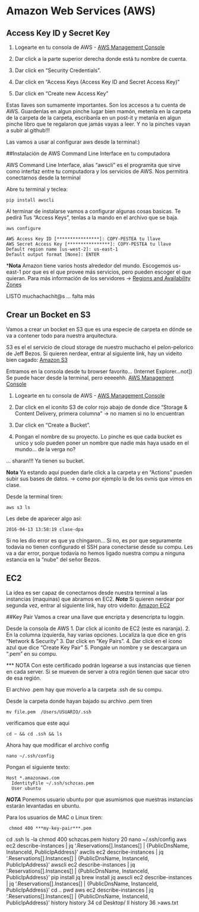 # Amazon Web Services (AWS)


## Access Key ID y Secret Key 

1. Logearte en tu consola de AWS - [AWS Management Console](https://aws.amazon.com/console/)

2. Dar click a la parte superior derecha donde está tu nombre de cuenta.
3. Dar click en "Security Credentials".
4. Dar click en "Access Keys (Access Key ID and Secret Access Key)"
5. Dar click en "Create new Access Key"

Estas llaves son sumamente importantes.  Son los accesos a tu cuenta de AWS.
Guardenlas en algun pinche lugar bien mamón, metenla en la carpeta de la carpeta de la carpeta,
escribanla en un post-it y metanla en algun pinche libro que te regalaron que jamás vayas a leer.
Y no la pinches vayan a subir al github!!!

Las vamos a usar al configurar aws desde la terminal:)

##Instalación de AWS Command Line Interface en tu computadora

AWS Command Line Interface, alias "awscli"  es el programita que sirve como 
interfaz entre tu computadora y los servicios de AWS. Nos permitirá conectarnos desde la terminal


Abre tu terminal y teclea:
```
pip install awscli
```
Al terminar de instalarse vamos a configurar algunas cosas basicas. Te pedirá 
Tus "Access Keys", tenlas a la mando en el archivo que se baja. 

```
aws configure

AWS Access Key ID [****************]: COPY-PESTEA tu llave
AWS Secret Access Key [****************]: COPY-PESTEA tu llave
Default region name [us-west-2]: us-east-1 
Default output format [None]: ENTER
```
***Nota** 
Amazon tiene varios hosts alrededor del mundo. Escogemos us-east-1 por que es el 
que provee más servicios, pero pueden escoger el que quieran.
Para más información de los servidores ->
[Regions and Availability Zones](http://docs.aws.amazon.com/AWSEC2/latest/UserGuide/using-regions-availability-zones.html#concepts-regions-availability-zones)

LISTO muchachachit@s ... falta más

## Crear un Bocket en S3
Vamos a crear un bocket en S3 que es una especie de carpeta en dónde se va a contener todo para nuestra arquitectura.

S3 es el el servicio de cloud storage de nuestro muchacho el pelon-pelorico de Jeff Bezos.
Si quieren nerdear, entrar al siguiente link, hay un videito bien cagado:
[Amazon S3](https://aws.amazon.com/s3/)

Entramos en la consola desde tu browser favorito... (Internet Explorer...not]) 
Se puede hacer desde la terminal, pero eeeeehh.
[AWS Management Console](https://aws.amazon.com/console/)

1. Logearte en tu consola de AWS - [AWS Management Console](https://aws.amazon.com/console/)

2. Dar click en el iconito S3 de color rojo abajo de donde dice "Storage & Content Delivery, primera columna" -> no mamen si no lo encuentran
3. Dar click en "Create a Bucket".
4. Pongan el nombre de su proyecto. 
  Lo pinche es que cada bucket es unico y solo pueden poner un nombre que nadie más haya usado en el mundo... de la verga no?

... sharan!!!
Ya tienen su bucket. 

**Nota**
Ya estando aquí pueden darle click a la carpeta y en "Actions" pueden subir sus bases de datos. 
-> como por ejemplo la de los ovnis que vimos en clase.



Desde la terminal tiren:
```
aws s3 ls
```
Les debe de aparecer algo asi:

```
2016-04-13 13:58:19 clase-dpa
```

Si no les dio error es que ya chingaron... 
Si no, es por que seguramente todavia no tienen configurado el SSH para conectarse desde su compu.
Les va a dar error, porque todavía no hemos ligado nuestra compu a ninguna estancia en la "nube" del señor Bezos.

## EC2
La idea es ser capaz de conectarnos desde nuestra terminal a las instancias (maquinas) que abramos en EC2.
***Nota***
Si quieren nerdear por segunda vez, entrar al siguiente link, hay otro videito:
[Amazon EC2](https://aws.amazon.com/ec2/)

##Key Pair
Vamos a crear una llave que encripta y desencripta tu loggin. 


Desde la consola de AWS 
1. Dar click al iconito de EC2 (este es naranja).
2. En la columna izquierda, hay varias opciones. Localiza la que dice en gris "Network & Security"
3. Dar click en "Key Pairs".
4. Dar click en el ícono azul que dice "Create Key Pair"
5. Pongale un nombre y se descargara un ".pem" en su compu.

*** NOTA Con este certificado podrán logearse a sus instancias que tienen en cada server. 
Si se mueven de server a otra región tienen que sacar otro de esa región.

El archivo .pem hay que moverlo a la carpeta .ssh de su compu.

Desde la carpeta donde hayan bajado su archivo .pem tiren 
```
mv file.pem  /Users/USUARIO/.ssh
```

verificamos que este aqui
```
cd ~ && cd .ssh && ls
```

Ahora hay que modificar el archivo config 
```
nano ~/.ssh/config
```
Pongan el siguiente texto:
```
Host *.amazonaws.com
  IdentityFile ~/.ssh/schzcas.pem
  User ubuntu
```
***NOTA***
Ponemos usuario ubuntu por que asumismos que nuestras instancias estarán levantadas en ubuntu.

Para los usuarios de MAC o Linux tiren:
```
 chmod 400 ***my-key-pair***.pem
 ```

cd .ssh
ls -la
chmod 400 schzcas.pem
 history 20
nano ~/.ssh/config
aws ec2 describe-instances | jq '.Reservations[].Instances[] |  {PublicDnsName, InstanceId, PublicIpAddress}'
awclis ec2 describe-instances | jq '.Reservations[].Instances[] |  {PublicDnsName, InstanceId, PublicIpAddress}'
awscli ec2 describe-instances | jq '.Reservations[].Instances[] |  {PublicDnsName, InstanceId, PublicIpAddress}'
pip install jq
brew install jq
awscli ec2 describe-instances | jq '.Reservations[].Instances[] |  {PublicDnsName, InstanceId, PublicIpAddress}'
cd ..
pwd
aws ec2 describe-instances | jq '.Reservations[].Instances[] |  {PublicDnsName, InstanceId, PublicIpAddress}'
history
history 34
cd Desktop/
ll
history 36 >aws.txt
 